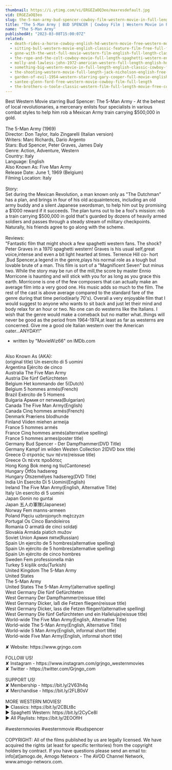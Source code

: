 ```yaml
---
thumbnail: https://i.ytimg.com/vi/ERGEZaOQ3eo/maxresdefault.jpg
vid: ERGEZaOQ3eo
slug: the-5-man-army-bud-spencer-cowboy-film-western-movie-in-full-length
title: "The 5-Man Army | BUD SPENCER | Cowboy Film | Western Movie in Full Length"
name: "The 5-Man Army"
publishedAt: "2023-03-08T15:00:07Z"
related:
  - death-rides-a-horse-cowboy-english-hd-western-movie-free-western-movies
  - sitting-bull-western-movie-english-classic-feature-film-free-full-flick-free-western-movies
  - gone-with-the-west-full-movie-western-film-english-full-length-classic-movie-watchfree
  - the-rope-and-the-colt-cowboy-movie-full-length-spaghetti-western-english-free-full-westerns
  - molly-and-lawless-john-1972-american-western-full-length-english-hd-free-full-moves
  - something-big-western-movie-in-full-length-english-classic-cowboy-film-free-full-westerns
  - the-shooting-western-movie-full-length-jack-nicholson-english-free-full-westerns
  - garden-of-evil-1954-western-starring-gary-cooper-full-movie-english-full-free-western-movies
  - santee-glenn-ford-free-western-movie-cowboy-film-full-length
  - the-brothers-o-toole-classic-western-film-full-length-movie-free-cowboy-movie-wild-west
---
```


Best Western Movie starring Bud Spencer: The 5-Man Army - At the behest of local revolutionaries, a mercenary enlists four specialists in various combat styles to help him rob a Mexican Army train carrying $500,000 in gold.<br />
<br />
The 5-Man Army (1969)<br />
Director: Don Taylor, Italo Zingarelli (Italian version)<br />
Writers: Marc Richards, Dario Argento<br />
Stars: Bud Spencer, Peter Graves, James Daly<br />
Genre: Action, Adventure, Western<br />
Country: Italy<br />
Language: English<br />
Also Known As: Five Man Army<br />
Release Date: June 1, 1969 (Belgium)<br />
Filming Location: Italy<br />
<br />
Story:<br />
Set during the Mexican Revolution, a man known only as "The Dutchman" has a plan, and brings in four of his old acquaintences, including an old army buddy and a silent Japanese swordsman, to help him out by promising a $1000 reward if it succeeds. The plan turns out to be a fool's mission: rob a train carrying $500,000 in gold that's guarded by dozens of heavily armed soldiers and passes through a steady stream of military checkpoints. Naturally, his friends agree to go along with the scheme.<br />
<br />
Reviews:<br />
"Fantastic film that might shock a few spaghetti western fans. The shock? Peter Graves in a 1970 spaghetti western! Graves is his usual self,great voice,intense and even a bit light hearted at times. Terrence Hill co- hort ,Bud Spencer,a legend in the genre,plays his normal role as a tough but lovable brute of a man. This film is sort of a "Magnificent Seven" but minus two. While the story may be run of the mill,the score by master Ennio Morricone is haunting and will stick with you for as long as you grace this earth. Morricone is one of the few composers that can actually make an average film into a very good one. His music adds so much to the film. The rest of the cast is above average compared to the standard fare of the genre during that time period(early 70's). Overall a very enjoyable film that I would suggest to anyone who wants to sit back and just let their mind and body relax for an hour or two. No one can do westerns like the Italians. I wish that the genre would make a comeback but no matter what..things will never be good as the period from 1964-1974,at least as far as westerns are concerned. Give me a good ole Italian western over the American oater...ANYDAY!"<br />
- written by "MovieWiz66" on IMDb.com<br />
<br />
Also Known As (AKA):<br />
(original title) Un esercito di 5 uomini<br />
Argentina Ejército de cinco<br />
Australia The Five Man Army<br />
Austria Die fünf Gefürchteten<br />
Belgium Het kommando der 5(Dutch)<br />
Belgium 5 hommes armés(French)<br />
Brazil Exército de 5 Homens<br />
Bulgaria Армия от петима(Bulgarian)<br />
Canada The Five Man Army(English)<br />
Canada Cinq hommes armés(French)<br />
Denmark Præriens blodhunde<br />
Finland Viiden miehen armeija<br />
France 5 hommes armés<br />
France Cinq hommes armés(alternative spelling)<br />
France 5 hommes armes(poster title)<br />
Germany Bud Spencer - Der Dampfhammer(DVD Title)<br />
Germany Kampf im wilden Westen Collection 2(DVD box title)<br />
Greece Ο στρατός των πέντε(reissue title)<br />
Greece Οι πέντε προδότες<br />
Hong Kong Bok meng ng tiu(Cantonese)<br />
Hungary Ötfõs hadsereg<br />
Hungary Ötszemélyes hadsereg(DVD Title)<br />
India Un Esercito Di 5 Uomini(English)<br />
Ireland The Five Man Army(English, Alternative Title)<br />
Italy Un esercito di 5 uomini<br />
Japan Gonin no guntai<br />
Japan 五人の軍隊(Japanese)<br />
Norway Fem manns-armeen<br />
Poland Pięciu uzbrojonych mężczyzn<br />
Portugal Os Cinco Bandoleiros<br />
Romania O armată de cinci soldaţi<br />
Slovakia Armáda piatich mužov<br />
Soviet Union Армия пяти(Russian)<br />
Spain Un ejercito de 5 hombres(alternative spelling)<br />
Spain Un ejército de 5 hombres(alternative spelling)<br />
Spain Un ejército de cinco hombres<br />
Sweden Fem professionella män<br />
Turkey 5 kişilik ordu(Turkish)<br />
United Kingdom The 5-Man Army<br />
United States<br />
The 5-Man Army<br />
United States The 5-Man Army!(alternative spelling)<br />
West Germany Die fünf Gefürchteten<br />
West Germany Der Dampfhammer(reissue title)<br />
West Germany Dicker, laß die Fetzen fliegen(reissue title)<br />
West Germany Dicker, lass die Fetzen fliegen!(alternative spelling)<br />
West Germany Die fünf Gefürchteten und ein Halleluja(reissue title)<br />
World-wide The Five Man Army(English, Alternative Title)<br />
World-wide The 5-Man Army(English, Alternative Title)<br />
World-wide 5 Man Army(English, informal short title)<br />
World-wide Five Man Army(English, informal short title)<br />
<br />
✘ Website: https://www.grjngo.com<br />
<br />
FOLLOW US!<br />
✘ Instagram - https://www.instagram.com/grjngo_westernmovies<br />
✘ Twitter - https://twitter.com/Grjngo_com<br />
<br />
SUPPORT US!<br />
✘ Membership - https://bit.ly/2V63h4q<br />
✘ Merchandise - https://bit.ly/2FLB0sV<br />
<br />
MORE WESTERN MOVIES! <br />
► Classics: https://bit.ly/2CBLt8c <br />
► Spaghetti Western: https://bit.ly/2CyCe8I <br />
► All Playlists: https://bit.ly/2EOOfIH <br />
<br />
#westernmovies #westernmovie #budspencer<br />
<br />
COPYRIGHT: All of the films published by us are legally licensed. We have acquired the rights (at least for specific territories) from the copyright holders by contract. If you have questions please send an email to: info[at]amogo.de, Amogo Networx - The AVOD Channel Network, www.amogo-networx.com.